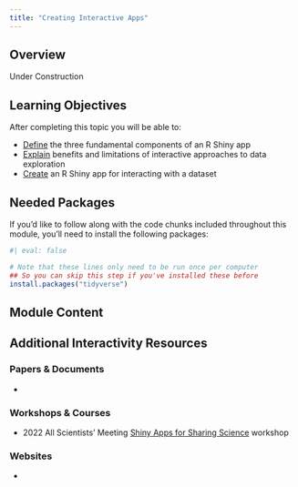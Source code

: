```yaml
---
title: "Creating Interactive Apps"
---
```


## Overview

Under Construction

## Learning Objectives

After completing this topic you will be able to: 

- <u>Define</u> the three fundamental components of an R Shiny app
- <u>Explain</u> benefits and limitations of interactive approaches to data exploration
- <u>Create</u> an R Shiny app for interacting with a dataset

## Needed Packages

If you'd like to follow along with the code chunks included throughout this module, you'll need to install the following packages:

```r
#| eval: false

# Note that these lines only need to be run once per computer
## So you can skip this step if you've installed these before
install.packages("tidyverse")
```

## Module Content


## Additional Interactivity Resources

### Papers & Documents

- 

### Workshops & Courses

- 2022 All Scientists' Meeting [Shiny Apps for Sharing Science](https://njlyon0.github.io/asm-2022_shiny-workshop/) workshop

### Websites

- 
